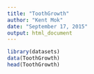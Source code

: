 ```yaml
---
title: "ToothGrowth"
author: "Kent Mok"
date: "September 17, 2015"
output: html_document
---
```


```r
library(datasets)
data(ToothGrowth)
head(ToothGrowth)
```
